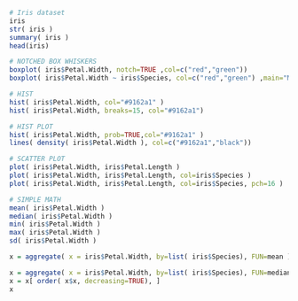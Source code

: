 ```{r}
# Iris dataset
iris
str( iris ) 
summary( iris ) 
head(iris)
```


```{r}
# NOTCHED BOX WHISKERS
boxplot( iris$Petal.Width, notch=TRUE ,col=c("red","green")) 
boxplot( iris$Petal.Width ~ iris$Species, col=c("red","green") ,main="My Name is Chhotu Kumar" ) 
```


```{r}
# HIST
hist( iris$Petal.Width, col="#9162a1" ) 
hist( iris$Petal.Width, breaks=15, col="#9162a1") 
```


```{r}
# HIST PLOT
hist( iris$Petal.Width, prob=TRUE,col="#9162a1" ) 
lines( density( iris$Petal.Width ), col=c("#9162a1","black")) 
```


```{r}
# SCATTER PLOT
plot( iris$Petal.Width, iris$Petal.Length ) 
plot( iris$Petal.Width, iris$Petal.Length, col=iris$Species ) 
plot( iris$Petal.Width, iris$Petal.Length, col=iris$Species, pch=16 ) 
```


```{r}
# SIMPLE MATH
mean( iris$Petal.Width ) 
median( iris$Petal.Width ) 
min( iris$Petal.Width ) 
max( iris$Petal.Width ) 
sd( iris$Petal.Width ) 

x = aggregate( x = iris$Petal.Width, by=list( iris$Species), FUN=mean ) 

x = aggregate( x = iris$Petal.Width, by=list( iris$Species), FUN=median ) 
x = x[ order( x$x, decreasing=TRUE), ] 
x
```

